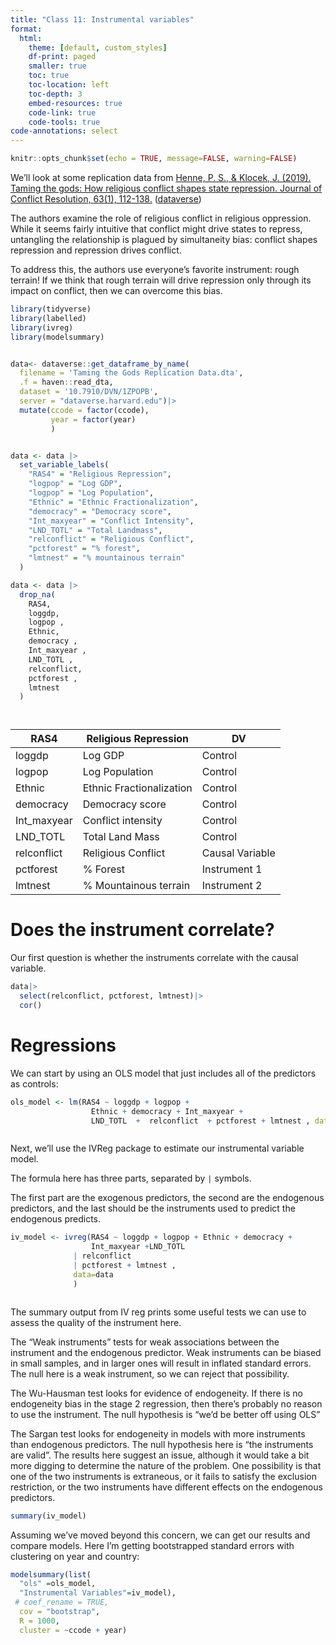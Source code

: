 ```yaml
---
title: "Class 11: Instrumental variables"
format:
  html:
    theme: [default, custom_styles]
    df-print: paged
    smaller: true
    toc: true
    toc-location: left
    toc-depth: 3
    embed-resources: true
    code-link: true
    code-tools: true
code-annotations: select
---
```


```r
knitr::opts_chunk$set(echo = TRUE, message=FALSE, warning=FALSE)
```

We'll look at some replication data from [Henne, P. S., & Klocek, J. (2019). Taming the gods: How religious conflict shapes state repression. Journal of Conflict Resolution, 63(1), 112-138.](https://journals-sagepub-com.proxy-um.researchport.umd.edu/doi/full/10.1177/0022002717728104) ([dataverse](https://dataverse.harvard.edu/dataset.xhtml?persistentId=doi:10.7910/DVN/1ZPOPB))

The authors examine the role of religious conflict in religious oppression. While it seems fairly intuitive that conflict might drive states to repress, untangling the relationship is plagued by simultaneity bias: conflict shapes repression and repression drives conflict.

To address this, the authors use everyone's favorite instrument: rough terrain! If we think that rough terrain will drive repression only through its impact on conflict, then we can overcome this bias.

```r
library(tidyverse)
library(labelled)
library(ivreg)
library(modelsummary)


data<- dataverse::get_dataframe_by_name(
  filename = 'Taming the Gods Replication Data.dta',
  .f = haven::read_dta,
  dataset = '10.7910/DVN/1ZPOPB', 
  server = "dataverse.harvard.edu")|>
  mutate(ccode = factor(ccode),
         year = factor(year)
         )


data <- data |>
  set_variable_labels(
    "RAS4" = "Religious Repression",
    "logpop" = "Log GDP",
    "logpop" = "Log Population",
    "Ethnic" = "Ethnic Fractionalization",
    "democracy" = "Democracy score",
    "Int_maxyear" = "Conflict Intensity",
    "LND_TOTL" = "Total Landmass",
    "relconflict" = "Religious Conflict",
    "pctforest" = "% forest",
    "lmtnest" = "% mountainous terrain"
  )

data <- data |>
  drop_na(
    RAS4,
    loggdp,
    logpop ,
    Ethnic,
    democracy ,
    Int_maxyear ,
    LND_TOTL ,
    relconflict,
    pctforest ,
    lmtnest
  )




```


| RAS4        | Religious Repression     | DV              |
|-------------|--------------------------|-----------------|
| loggdp      | Log GDP                  | Control         |
| logpop      | Log Population           | Control         |
| Ethnic      | Ethnic Fractionalization | Control         |
| democracy   | Democracy score          | Control         |
| Int_maxyear | Conflict intensity       | Control         |
| LND_TOTL    | Total Land Mass          | Control         |
| relconflict | Religious Conflict       | Causal Variable |
| pctforest   | \% Forest                | Instrument 1    |
| lmtnest     | \% Mountainous terrain   | Instrument 2    |

# Does the instrument correlate? 

Our first question is whether the instruments correlate with the causal variable.

```r

data|>
  select(relconflict, pctforest, lmtnest)|>
  cor()
```



# Regressions

We can start by using an OLS model that just includes all of the predictors as controls: 

```r
ols_model <- lm(RAS4 ~ loggdp + logpop + 
                  Ethnic + democracy + Int_maxyear +
                  LND_TOTL  +  relconflict  + pctforest + lmtnest , data=data)



```


Next, we'll use the IVReg package to estimate our instrumental variable model. 

The formula here has three parts, separated by `|` symbols. 

The first part are the exogenous predictors, the second are the endogenous predictors, and the last should be the instruments used to predict the endogenous predicts. 

```r



iv_model <- ivreg(RAS4 ~ loggdp + logpop + Ethnic + democracy + 
                  Int_maxyear +LND_TOTL 
              | relconflict 
              | pctforest + lmtnest ,
              data=data
              )



```


The summary output from IV reg prints some useful tests we can use to assess the quality of the instrument here. 

The "Weak instruments" tests for weak associations between the instrument and the endogenous predictor. Weak instruments can be biased in small samples, and in larger ones will result in inflated standard errors. The null here is a weak instrument, so we can reject that possibility.

The Wu-Hausman test looks for evidence of endogeneity. If there is no endogeneity bias in the stage 2 regression, then there's probably no reason to use the instrument. The null hypothesis is "we'd be better off using OLS"

The Sargan test looks for endogeneity in models with more instruments than endogenous predictors. The null hypothesis here is "the instruments are valid". The results here suggest an issue, although it would take a bit more digging to determine the nature of the problem. One possibility is that one of the two instruments is extraneous, or it fails to satisfy the exclusion restriction, or the two instruments have different effects on the endogenous predictors. 


```r

summary(iv_model)

```

Assuming we've moved beyond this concern, we can get our results and compare models. Here I'm getting bootstrapped standard errors with clustering on year and country: 


```r
modelsummary(list(
  "ols" =ols_model,
  "Instrumental Variables"=iv_model), 
 # coef_rename = TRUE,
  cov = "bootstrap", 
  R = 1000, 
  cluster = ~ccode + year)
            
```
